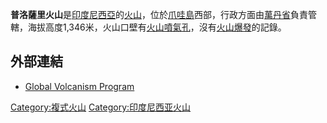 {{Infobox mountain
| Name = 普洛薩里火山
| Photo = Gunung-pulosari-1.jpg
| photo_caption = 
| Elevation = 1,346米
| elevation_ref = 
| prominence = 
| Location = {{INA}}[[爪哇島|爪哇島]]
| range = 
| Coordinates = {{coord|6|20|31|S|105|58|30|E|type:mountain}}
| topo = 
| Type = [[複式火山|複式火山]]
| age = 
| Last eruption = 不詳
| first_ascent = 
| easiest_route = 
}}

'''普洛薩里火山'''是[[印度尼西亞|印度尼西亞]]的[[火山|火山]]，位於[[爪哇島|爪哇島]]西部，行政方面由[[萬丹省|萬丹省]]負責管轄，海拔高度1,346米，火山口壁有[[火山噴氣孔|火山噴氣孔]]，沒有[[火山爆發|火山爆發]]的記錄。

== 外部連結 ==
* [http://www.volcano.si.edu/world/volcano.cfm?vnum=0603-01= Global Volcanism Program] {{Wayback|url=http://www.volcano.si.edu/world/volcano.cfm?vnum=0603-01= |date=20201114000544 }}
{{Indonesia-stub}}

[[Category:複式火山|Category:複式火山]]
[[Category:印度尼西亚火山|Category:印度尼西亚火山]]